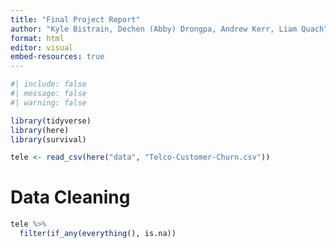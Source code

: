 ```yaml
---
title: "Final Project Report"
author: "Kyle Bistrain, Dechen (Abby) Drongpa, Andrew Kerr, Liam Quach"
format: html
editor: visual
embed-resources: true
---
```


```r
#| include: false
#| message: false
#| warning: false

library(tidyverse)
library(here)
library(survival)

tele <- read_csv(here("data", "Telco-Customer-Churn.csv"))
```

# Data Cleaning

```r
tele %>%
  filter(if_any(everything(), is.na))
```

